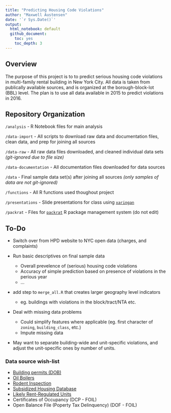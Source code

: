 ```yaml
---
title: "Predicting Housing Code Violations"
author: "Maxwell Austensen"
date: '`r Sys.Date()`'
output:
  html_notebook: default
  github_document:
    toc: yes
    toc_depth: 3
---
```


## Overview

The purpose of this project is to to predict serious housing code violations in multi-family rental building in New York City. All data is taken from publically available sources, and is organized at the borough-block-lot (BBL) level. The plan is to use all data available in 2015 to predict violations in 2016. 


## Repository Organization
  
`/analysis` -  R Notebook files for main analysis
  
`/data-import` - All scripts to download raw data and documentation files, clean data, and prep for joining all sources
  
`/data-raw` - All raw data files downloaded, and cleaned individual data sets _(git-ignored due to file size)_
  
`/data-documentation` - All documentation files downloaded for data sources
  
`/data` - Final sample data set(s) after joining all sources _(only samples of data are not git-ignored)_
  
`/functions` - All R functions used thoughout project
  
`/presentations` - Slide presentations for class using [`xaringan`](https://github.com/yihui/xaringan)
  
`/packrat` - Files for [`packrat`](https://rstudio.github.io/packrat/) R package management system (do not edit)



## To-Do

* Switch over from HPD website to NYC open data (charges, and complaints)

* Run basic descriptives on final sample data
    * Overall prevelence of (serious) housing code violations
    * Accuracy of simple prediction based on presence of violations in the perious year
    * ...
    
* add step to `merge_all.R` that creates larger geography level indicators
    * eg. buildings with violations in the block/tract/NTA etc.
    
* Deal with missing data problems
    * Could simplify features where applicable (eg. first character of `zoning`, `building_class`, etc.)
    * Impute missing data
    
* May want to separate building-wide and unit-specific violations, and adjust the unit-specific ones by number of units.
  
  
### Data source wish-list

* [Building permits (DOB)](https://data.cityofnewyork.us/Housing-Development/DOB-Job-Application-Filings/ic3t-wcy2)
* [Oil Boilers](https://data.cityofnewyork.us/Housing-Development/Oil-Boilers-Detailed-Fuel-Consumption-and-Building/jfzu-yy6n)
* [Rodent Inspection](https://data.cityofnewyork.us/Health/Rodent-Inspection/p937-wjvj)
* [Subsidized Housing Database](http://app.coredata.nyc/)
* [Likely Rent-Regulated Units](http://taxbills.nyc/)
* Certificates of Occupancy (DCP - FOIL)
* Open Balance File (Poperty Tax Delinquency) (DOF - FOIL)

